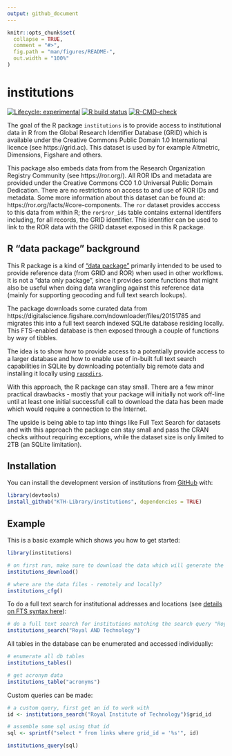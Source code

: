 ```yaml
---
output: github_document
---
```


<!-- README.md is generated from README.Rmd. Please edit that file -->

```r
knitr::opts_chunk$set(
  collapse = TRUE,
  comment = "#>",
  fig.path = "man/figures/README-",
  out.width = "100%"
)
```

# institutions

<!-- badges: start -->
[![Lifecycle: experimental](https://img.shields.io/badge/lifecycle-experimental-orange.svg)](https://www.tidyverse.org/lifecycle/#experimental)
[![R build status](https://github.com/KTH-Library/institutions/workflows/R-CMD-check/badge.svg)](https://github.com/KTH-Library/institutions/actions)
[![R-CMD-check](https://github.com/KTH-Library/institutions/actions/workflows/R-CMD-check.yaml/badge.svg)](https://github.com/KTH-Library/institutions/actions/workflows/R-CMD-check.yaml)
<!-- badges: end -->

The goal of the R package `institutions` is to provide access to institutional data in R from the Global Research Identifier Database (GRID) which is available under the Creative Commons Public Domain 1.0 International licence (see https://grid.ac). This dataset is used by for example Altmetric, Dimensions, Figshare and others.

This package also embeds data from from the Research Organization Registry Community (see https://ror.org/). All ROR IDs and metadata are provided under the Creative Commons CC0 1.0 Universal Public Domain Dedication. There are no restrictions on access to and use of ROR IDs and metadata. Some more information about this dataset can be found at: https://ror.org/facts/#core-components. The `ror` dataset provides acccess to this data from within R; the `ror$ror_ids` table contains external identifers including, for all records, the GRID identifier. This identifier can be used to link to the ROR data with the GRID dataset exposed in this R package.

## R "data package" background

This R package is a kind of ["data package"](https://r-pkgs.org/data.html#data-data) primarily intended to be used to provide reference data (from GRID and ROR) when used in other workflows. It is not a "data only package", since it provides some functions that might also be useful when doing data wrangling against this reference data (mainly for supporting geocoding and full text search lookups).

The package downloads some curated data from https://digitalscience.figshare.com/ndownloader/files/20151785 and migrates this into a full text search indexed SQLite database residing locally. This FTS-enabled database is then exposed through a couple of functions by way of tibbles.

The idea is to show how to provide access to a potentially provide access to a larger database and how to enable use of in-built full text search capabilities in SQLite by downloading potentially big remote data and installing it locally using [`rappdirs`](https://rdrr.io/cran/rappdirs/).

With this approach, the R package can stay small. There are a few minor practical drawbacks - mostly that your package will initially not work off-line until at least one initial successfull call to download the data has been made which would require a connection to the Internet.

The upside is being able to tap into things like Full Text Search for datasets and with this approach the package can stay small and pass the CRAN checks without requiring exceptions, while the dataset size is only limited to 2TB (an SQLite limitation).

## Installation

You can install the development version of institutions from [GitHub](https://github.com/KTH-Library/institutions) with:

```r
library(devtools)
install_github("KTH-Library/institutions", dependencies = TRUE)
```

## Example

This is a basic example which shows you how to get started:

```r
library(institutions)

# on first run, make sure to download the data which will generate the SQLite db 
institutions_download()

# where are the data files - remotely and locally?
institutions_cfg()
```

To do a full text search for institutional addresses and locations (see [details on FTS syntax here](https://www.sqlite.org/fts5.html#full_text_query_syntax)): 

```r
# do a full text search for institutions matching the search query "Royal AND Technology
institutions_search("Royal AND Technology")
```

All tables in the database can be enumerated and accessed individually:

```r

# enumerate all db tables
institutions_tables()

# get acronym data
institutions_table("acronyms")
```

Custom queries can be made:

```r

# a custom query, first get an id to work with
id <- institutions_search("Royal Institute of Technology")$grid_id

# assemble some sql using that id
sql <- sprintf("select * from links where grid_id = '%s'", id)

institutions_query(sql)

```
